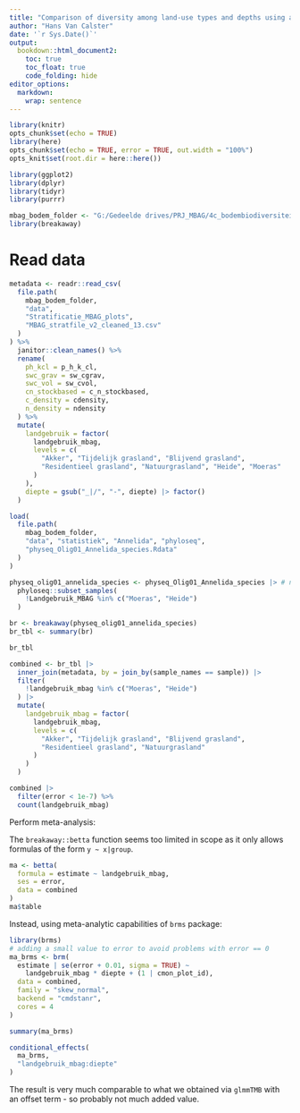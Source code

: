 ```yaml
---
title: "Comparison of diversity among land-use types and depths using approach from R package `breakaway`"
author: "Hans Van Calster"
date: '`r Sys.Date()`'
output:
  bookdown::html_document2:
    toc: true
    toc_float: true
    code_folding: hide
editor_options:
  markdown:
    wrap: sentence
---
```



```r
library(knitr)
opts_chunk$set(echo = TRUE)
library(here)
opts_chunk$set(echo = TRUE, error = TRUE, out.width = "100%")
opts_knit$set(root.dir = here::here())

library(ggplot2)
library(dplyr)
library(tidyr)
library(purrr)

mbag_bodem_folder <- "G:/Gedeelde drives/PRJ_MBAG/4c_bodembiodiversiteit" # nolint
library(breakaway)
```

# Read data

```r
metadata <- readr::read_csv(
  file.path(
    mbag_bodem_folder,
    "data",
    "Stratificatie_MBAG_plots",
    "MBAG_stratfile_v2_cleaned_13.csv"
  )
) %>%
  janitor::clean_names() %>%
  rename(
    ph_kcl = p_h_k_cl,
    swc_grav = sw_cgrav,
    swc_vol = sw_cvol,
    cn_stockbased = c_n_stockbased,
    c_density = cdensity,
    n_density = ndensity
  ) %>%
  mutate(
    landgebruik = factor(
      landgebruik_mbag,
      levels = c(
        "Akker", "Tijdelijk grasland", "Blijvend grasland",
        "Residentieel grasland", "Natuurgrasland", "Heide", "Moeras"
      )
    ),
    diepte = gsub("_|/", "-", diepte) |> factor()
  )

load(
  file.path(
    mbag_bodem_folder,
    "data", "statistiek", "Annelida", "phyloseq",
    "physeq_Olig01_Annelida_species.Rdata"
  )
)

physeq_olig01_annelida_species <- physeq_Olig01_Annelida_species |> # nolint
  phyloseq::subset_samples(
    !Landgebruik_MBAG %in% c("Moeras", "Heide")
  )
```


```r
br <- breakaway(physeq_olig01_annelida_species)
br_tbl <- summary(br)
```

```r
br_tbl
```


```r
combined <- br_tbl |>
  inner_join(metadata, by = join_by(sample_names == sample)) |>
  filter(
    !landgebruik_mbag %in% c("Moeras", "Heide")
  ) |>
  mutate(
    landgebruik_mbag = factor(
      landgebruik_mbag,
      levels = c(
        "Akker", "Tijdelijk grasland", "Blijvend grasland",
        "Residentieel grasland", "Natuurgrasland"
      )
    )
  )
```


```r
combined |>
  filter(error < 1e-7) %>%
  count(landgebruik_mbag)
```


Perform meta-analysis:


The `breakaway::betta` function seems too limited in scope as it only allows formulas of the form `y ~ x|group`.


```r
ma <- betta(
  formula = estimate ~ landgebruik_mbag,
  ses = error,
  data = combined
)
ma$table
```


Instead, using meta-analytic capabilities of `brms` package:

```r
library(brms)
# adding a small value to error to avoid problems with error == 0
ma_brms <- brm(
  estimate | se(error + 0.01, sigma = TRUE) ~
    landgebruik_mbag * diepte + (1 | cmon_plot_id),
  data = combined,
  family = "skew_normal",
  backend = "cmdstanr",
  cores = 4
)
```

```r
summary(ma_brms)
```

```r
conditional_effects(
  ma_brms,
  "landgebruik_mbag:diepte"
)
```

The result is very much comparable to what we obtained via `glmmTMB` with an offset term - so probably not much added value.

